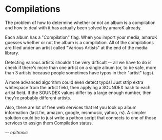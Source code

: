 = Compilations =

The problem of how to determine whether or not an album is a compilation and how to deal with it has actually been solved by amaroK already.

Each album has a "Compilation" flag. When you import your media, amaroK guesses whether or not the album is a compilation. All of the compilations are filed under an artist called "Various Artists" at the end of the media library.

Detecting various artists shouldn't be very difficult -- all we have to do is check if there's more than one artist on a single album (or, to be safe, more than 3 artists because people sometimes have typos in their "artist" tags).

A more advanced algorithm could even detect typos! Just strip extra whitespace from the artist field, then applying a SOUNDEX hash to each artist field. If the SOUNDEX values differ by a large enough number, then they're probably different artists.

Also, there are lot of free web services that let you look up album information (last.fm, amazon, google, msnmusic, yahoo, rs). A simpler solution could be to just write a python script that connects to one of those services to assign them Compilation status.

''-- epitronic''